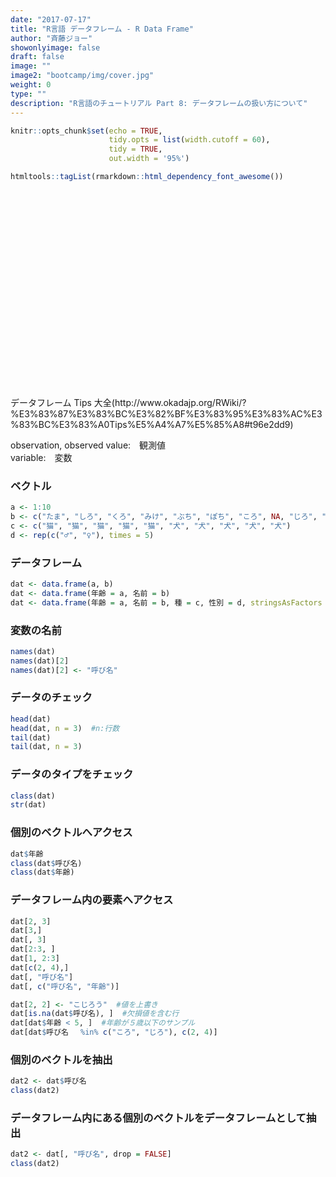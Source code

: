 ```yaml
---
date: "2017-07-17"
title: "R言語 データフレーム - R Data Frame"
author: "斉藤ジョー"
showonlyimage: false
draft: false
image: ""
image2: "bootcamp/img/cover.jpg"
weight: 0
type: ""
description: "R言語のチュートリアル Part 8: データフレームの扱い方について"
---
```


```r
knitr::opts_chunk$set(echo = TRUE, 
                      tidy.opts = list(width.cutoff = 60),
                      tidy = TRUE, 
                      out.width = '95%')
```

```r
htmltools::tagList(rmarkdown::html_dependency_font_awesome())
```

<div class="video-container">
<iframe class="center_iframe" width="560" height="315" src="" frameborder="0" allowfullscreen></iframe>
</div>


データフレーム Tips 大全(http://www.okadajp.org/RWiki/?%E3%83%87%E3%83%BC%E3%82%BF%E3%83%95%E3%83%AC%E3%83%BC%E3%83%A0Tips%E5%A4%A7%E5%85%A8#t96e2dd9)

observation, observed value:　観測値  
variable:　変数  

### ベクトル
```r
a <- 1:10
b <- c("たま", "しろ", "くろ", "みけ", "ぶち", "ぽち", "ころ", NA, "じろ", "わん")
c <- c("猫", "猫", "猫", "猫", "猫", "犬", "犬", "犬", "犬", "犬")
d <- rep(c("♂", "♀"), times = 5)
```

### データフレーム
```r
dat <- data.frame(a, b)
dat <- data.frame(年齢 = a, 名前 = b)
dat <- data.frame(年齢 = a, 名前 = b, 種 = c, 性別 = d, stringsAsFactors = FALSE)
```

### 変数の名前
```r
names(dat)
names(dat)[2]
names(dat)[2] <- "呼び名"
```

### データのチェック
```r
head(dat)
head(dat, n = 3)  #n:行数
tail(dat)
tail(dat, n = 3)
```

### データのタイプをチェック
```r
class(dat)
str(dat)
```

### 個別のベクトルへアクセス
```r
dat$年齢
class(dat$呼び名)
class(dat$年齢)
```

### データフレーム内の要素へアクセス
```r
dat[2, 3]
dat[3,]
dat[, 3]
dat[2:3, ]
dat[1, 2:3]
dat[c(2, 4),]
dat[, "呼び名"]
dat[, c("呼び名", "年齢")]

dat[2, 2] <- "こじろう"  #値を上書き
dat[is.na(dat$呼び名), ]  #欠損値を含む行
dat[dat$年齢 < 5, ]  #年齢が５歳以下のサンプル
dat[dat$呼び名　 %in% c("ころ", "じろ"), c(2, 4)]
```

### 個別のベクトルを抽出
```r
dat2 <- dat$呼び名
class(dat2)
```

### データフレーム内にある個別のベクトルをデータフレームとして抽出
```r
dat2 <- dat[, "呼び名", drop = FALSE]
class(dat2)
```